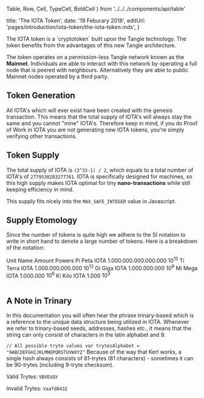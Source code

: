 
Table,
Row,
Cell,
TypeCell,
BoldCell
} from '../../../components/api/table'

title: 'The IOTA Token',
date: '19 Feburary 2018',
editUrl: 'pages/introduction/iota-token/the-iota-token.mdx',
}


The IOTA token is a \`cryptotoken\` built upon the Tangle technology. The
token benefits from the advantages of this new Tangle architecture.

The token operates on a permission-less Tangle network known as the **Mainnet**.
Individuals are able to interact with this network by operating
a full node that is peered with neighbours. Alternatively they are able to
public Mainnet nodes operated by a third party.

## Token Generation

All IOTA's which will ever exist have been created with the genesis
transaction. This means that the total supply of IOTA's will always
stay the same and you cannot "mine" IOTA's. Therefore keep in mind,
if you do Proof of Work in IOTA you are not generating new IOTA
tokens, you're simply verifying other transactions.

## Token Supply

The total supply of IOTA is `(3^33-1) / 2`, which equals to a total number
of IOTA's of `2779530283277761`. IOTA is specifically designed for machines,
so this high supply makes IOTA optimal for tiny **nano-transactions** while still
keeping efficiency in mind.

This supply fits nicely into the `MAX_SAFE_INTEGER` value in Javascript.

## Supply Etomology

Since the number of tokens is quite high we adhere to the SI notation to write
in short hand to denote a large number of tokens. Here is a breakdown of the notation:

<Table>
  <Row>
    <BoldCell>Unit</BoldCell>
    <Cell>Name</Cell>
    <Cell>Amount</Cell>
    <TypeCell>Powers</TypeCell>
  </Row>
  <Row>
    <BoldCell>Pi</BoldCell>
    <Cell>Peta IOTA</Cell>
    <Cell>1.000.000.000.000.000</Cell>
    <TypeCell>10<sup>15</sup></TypeCell>
  </Row>
  <Row>
    <BoldCell>Ti</BoldCell>
    <Cell>Terra IOTA</Cell>
    <Cell>1.000.000.000.000</Cell>
    <TypeCell>10<sup>12</sup></TypeCell>
  </Row>
  <Row>
    <BoldCell>Gi</BoldCell>
    <Cell>Giga IOTA</Cell>
    <Cell>1.000.000.000</Cell>
    <TypeCell>10<sup>9</sup></TypeCell>
  </Row>
  <Row>
    <BoldCell>Mi</BoldCell>
    <Cell>Mega IOTA</Cell>
    <Cell>1.000.000</Cell>
    <TypeCell>10<sup>6</sup></TypeCell>
  </Row>
  <Row>
    <BoldCell>Ki</BoldCell>
    <Cell>Kilo IOTA</Cell>
    <Cell>1.000</Cell>
    <TypeCell>10<sup>3</sup></TypeCell>
  </Row>
</Table>

## A Note in Trinary

In this documentation you will often hear the phrase trinary-based which
is a reference to the unique data structure being utilized in IOTA.
Whenever we refer to trinary-based seeds, addresses, hashes etc., it means
that the string can only consist of characters in the latin alphabet and 9.

`// All possible tryte values var trytesAlphabet = "9ABCDEFGHIJKLMNOPQRSTUVWXYZ"`
Because of the way that Kerl works, a single hash always consists of 81-trytes (81 characters) - sometimes it can be 90-trytes (including 9-tryte checksum).

Valid Trytes: `VBVEUQY`

Invalid Trytes: `Vaafd8432`
